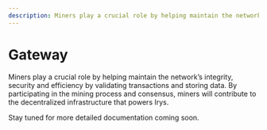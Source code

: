 ```yaml
---
description: Miners play a crucial role by helping maintain the network’s integrity, security and efficiency by validating transactions and storing data.
---
```


# Gateway

Miners play a crucial role by helping maintain the network’s integrity, security and efficiency by validating transactions and storing data. By participating in the mining process and consensus, miners will contribute to the decentralized infrastructure that powers Irys. 

Stay tuned for more detailed documentation coming soon.
